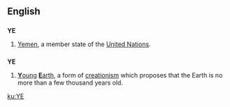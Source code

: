 {{wikipedia}}
==English==
==={{abbreviation}}===
'''YE'''
#[[Yemen]], a member state of the [[United Nations]].

==={{initialism}}===
'''YE'''
#[[young|'''Y'''oung]] [[Earth|'''E'''arth]], a form of [[creationism]] which proposes that the Earth is no more than a few thousand years old.

[[ku:YE]]